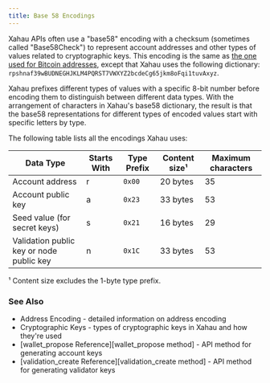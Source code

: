 ```yaml
---
title: Base 58 Encodings
---
```

Xahau APIs often use a "base58" encoding with a checksum (sometimes called "Base58Check") to represent account addresses and other types of values related to cryptographic keys. This encoding is the same as [the one used for Bitcoin addresses](https://en.bitcoin.it/wiki/Base58Check_encoding), except that Xahau uses the following dictionary: `rpshnaf39wBUDNEGHJKLM4PQRST7VWXYZ2bcdeCg65jkm8oFqi1tuvAxyz`.

Xahau prefixes different types of values with a specific 8-bit number before encoding them to distinguish between different data types. With the arrangement of characters in Xahau's base58 dictionary, the result is that the base58 representations for different types of encoded values start with specific letters by type.

The following table lists all the encodings Xahau uses:

| Data Type                                | Starts With | Type Prefix | Content size¹ | Maximum characters |
| ---------------------------------------- | ----------- | ----------- | ------------- | ------------------ |
| Account address                          | r           | `0x00`      | 20 bytes      | 35                 |
| Account public key                       | a           | `0x23`      | 33 bytes      | 53                 |
| Seed value (for secret keys)             | s           | `0x21`      | 16 bytes      | 29                 |
| Validation public key or node public key | n           | `0x1C`      | 33 bytes      | 53                 |

¹ Content size excludes the 1-byte type prefix.

### See Also

* Address Encoding - detailed information on address encoding
* Cryptographic Keys - types of cryptographic keys in Xahau and how they're used
* \[wallet_propose Reference]\[wallet_propose method] - API method for generating account keys
* \[validation_create Reference]\[validation_create method] - API method for generating validator keys
